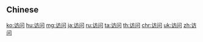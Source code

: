 {{also|訪問}}
==Chinese==
{{zh-see|訪問}}

[[ko:访问]]
[[hu:访问]]
[[mg:访问]]
[[ja:访问]]
[[ru:访问]]
[[ta:访问]]
[[th:访问]]
[[chr:访问]]
[[uk:访问]]
[[zh:访问]]